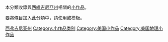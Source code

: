 {{hiddencat}}
{{Catnav|頁面分類|地理|地理小作品|美洲地理小作品|美国地理小作品}}
{{Catnav|頁面分類|地理|各國地理|美国地理|美国地理小作品}}

本分類收錄與[[西維吉尼亞州|西維吉尼亞州]]相關的[[Wikipedia:小作品|小作品]]。

要將條目加入此分類中，請使用'''{{tl|WestVirginia-stub}}'''或'''{{tl|WV-stub}}'''模板。


[[Category:西弗吉尼亚州|]]
[[Category:小作品类别|Category:小作品类别]]
[[Category:美国小作品|Category:美国小作品]]
[[Category:美国地理小作品|Category:美国地理小作品]]